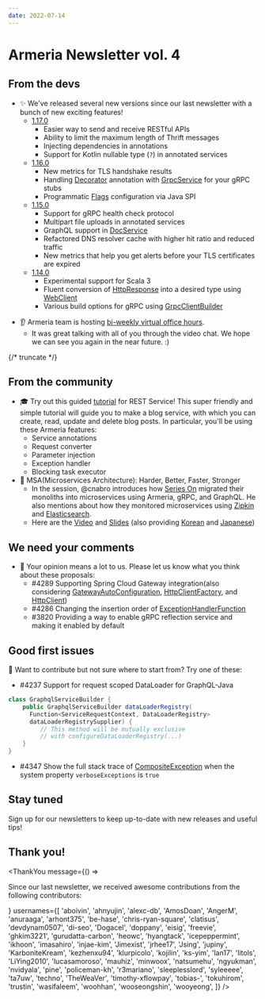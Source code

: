 ```yaml
---
date: 2022-07-14
---
```


# Armeria Newsletter vol. 4

<AnimatedLogo />

## From the devs

<div className="noBullet">

- ✨ We've released several new versions since our last newsletter with a bunch of new exciting features!
  - [1.17.0](/release-notes/1.17.0/)
    - Easier way to send and receive RESTful APIs
    - Ability to limit the maximum length of Thrift messages
    - Injecting dependencies in annotations
    - Support for Kotlin nullable type (`?`) in annotated services
  - [1.16.0](/release-notes/1.16.0/)
    - New metrics for TLS handshake results
    - Handling [Decorator](type) annotation with [GrpcService](type) for your gRPC stubs
    - Programmatic [Flags](type) configuration via Java SPI
  - [1.15.0](/release-notes/1.15.0/)
    - Support for gRPC health check protocol
    - Multipart file uploads in annotated services
    - GraphQL support in [DocService](type)
    - Refactored DNS resolver cache with higher hit ratio and reduced traffic
    - New metrics that help you get alerts before your TLS certificates are expired
  - [1.14.0](/release-notes/1.14.0/)
    - Experimental support for Scala 3
    - Fluent conversion of [HttpResponse](type) into a desired type using [WebClient](type)
    - Various build options for gRPC using [GrpcClientBuilder](type)

</div>
<div className="noBullet">

- 👂 Armeria team is hosting [bi-weekly virtual office hours](https://armeria.dev/community/office-hours/).
  - It was great talking with all of you through the video chat. We hope we can see you again in the near future. :)

</div>

{/* truncate */}

## From the community

<div className="noBullet">

- 🎓 Try out this guided [tutorial](/docs/tutorials/rest) for REST Service! This super friendly and simple tutorial will guide you to make a blog service, with which you can create, read, update and delete blog posts. In particular, you'll be using these Armeria features:
  - Service annotations
  - Request converter
  - Parameter injection
  - Exception handler
  - Blocking task executor
- 🦾 MSA(Microservices Architecture): Harder, Better, Faster, Stronger
  - In the session, @cnabro introduces how [Series On](https://serieson.naver.com/) migrated their monoliths into microservices using Armeria, gRPC, and GraphQL. He also mentions about how they monitored microservices using [Zipkin](https://zipkin.io/) and [Elasticsearch](https://www.elastic.co/).
  - Here are the [Video](https://youtu.be/1TsGYR1dves) and [Slides](https://speakerdeck.com/line_devday2021/msa-microservices-architecture-harder-better-faster-stronger) (also providing [Korean](https://youtu.be/95L-_82N1vg) and [Japanese](https://youtu.be/pXIdcgchvSU))

</div>

## We need your comments

<div className="noBullet">

- 🤔 Your opinion means a lot to us. Please let us know what you think about these proposals:
  - #4289 Supporting Spring Cloud Gateway integration(also considering [GatewayAutoConfiguration](https://github.com/spring-cloud/spring-cloud-gateway/blob/main/spring-cloud-gateway-server/src/main/java/org/springframework/cloud/gateway/config/GatewayAutoConfiguration.java), [HttpClientFactory](https://github.com/spring-cloud/spring-cloud-gateway/blob/main/spring-cloud-gateway-server/src/main/java/org/springframework/cloud/gateway/config/HttpClientFactory.java), and [HttpClient](https://github.com/reactor/reactor-netty/blob/main/reactor-netty-http/src/main/java/reactor/netty/http/client/HttpClient.java#L101))
  - #4286 Changing the insertion order of [ExceptionHandlerFunction](type)
  - #3820 Providing a way to enable gRPC reflection service and making it enabled by default

</div>

## Good first issues

<div className="noBullet">

🔰 Want to contribute but not sure where to start from? Try one of these:
  - #4237 Support for request scoped DataLoader for GraphQL-Java
  ```java
  class GraphqlServiceBuilder {
      public GraphqlServiceBuilder dataLoaderRegistry(
        Function<ServiceRequestContext, DataLoaderRegistry>
        dataLoaderRegistrySupplier) {
           // This method will be mutually exclusive
           // with configureDataLoaderRegistry(...)
      }
  }
  ```
  - #4347 Show the full stack trace of [CompositeException](type) when the system property `verboseExceptions` is `true`

</div>

## Stay tuned

Sign up for our newsletters to keep up-to-date with new releases and useful tips!

<div style={{maxWidth: '320px', marginTop: '0.5rem'}}>
  <Mailchimp />
</div>

## Thank you!

<ThankYou
  message={() => <p>Since our last newsletter, we received awesome contributions from the following contributors:</p>}
  usernames={[
    'aboivin',
    'ahnyujin',
    'alexc-db',
    'AmosDoan',
    'AngerM',
    'anuraaga',
    'arhont375',
    'be-hase',
    'chris-ryan-square',
    'clatisus',
    'devdynam0507',
    'di-seo',
    'Dogacel',
    'doppany',
    'eisig',
    'freevie',
    'ghkim3221',
    'gurudatta-carbon',
    'heowc',
    'hyangtack',
    'icepeppermint',
    'ikhoon',
    'imasahiro',
    'injae-kim',
    'Jimexist',
    'jrhee17',
    'Jsing',
    'jupiny',
    'KarboniteKream',
    'kezhenxu94',
    'klurpicolo',
    'kojilin',
    'ks-yim',
    'lan17',
    'litols',
    'LiYing2010',
    'lucasamoroso',
    'mauhiz',
    'minwoox',
    'natsumehu',
    'ngyukman',
    'nvidyala',
    'pine',
    'policeman-kh',
    'r3mariano',
    'sleeplesslord',
    'syleeeee',
    'ta7uw',
    'techno',
    'TheWeaVer',
    'timothy-xflowpay',
    'tobias-',
    'tokuhirom',
    'trustin',
    'wasifaleem',
    'woohhan',
    'wooseongshin',
    'wooyeong',
  ]}
/>
